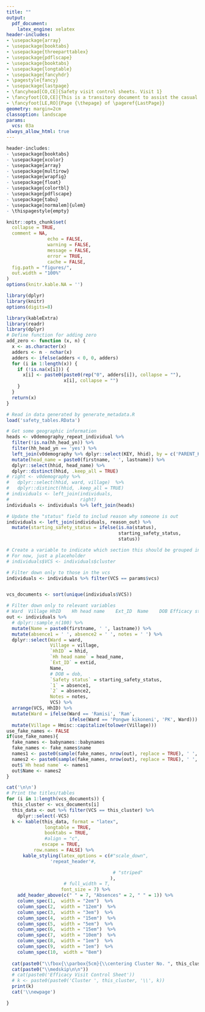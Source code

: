 ```yaml
---
title: ""
output: 
  pdf_document:
    latex_engine: xelatex
header-includes:
- \usepackage{array}
- \usepackage{booktabs}
- \usepackage{threeparttablex}
- \usepackage{pdflscape}
- \usepackage{booktabs}
- \usepackage{longtable}
- \usepackage{fancyhdr}
- \pagestyle{fancy}
- \usepackage{lastpage}
- \fancyhead[CO,CE]{Safety visit control sheets. Visit 1}
- \fancyfoot[CO,CE]{This is a transitory document to assist the casual laborers with household identification.\\This document will not be retained in the study investigator site file (ISF).\\Bohemia Safety Visit Control Sheets Version 2.0. Date = \today\\}
- \fancyfoot[LE,RO]{Page {\thepage} of \pageref{LastPage}}
geometry: margin=2cm
classoption: landscape
params:
  vcs: 03a
always_allow_html: true
---
```


\thispagestyle{fancy}


```r
header-includes:
- \usepackage{booktabs}
- \usepackage{xcolor}
- \usepackage{array}
- \usepackage{multirow}
- \usepackage{wrapfig}
- \usepackage{float}
- \usepackage{colortbl}
- \usepackage{pdflscape}
- \usepackage{tabu}
- \usepackage[normalem]{ulem}
- \thispagestyle{empty}

```


```r
knitr::opts_chunk$set(
  collapse = TRUE,
  comment = NA, 
               echo = FALSE, 
               warning = FALSE, 
               message = FALSE, 
               error = TRUE, 
               cache = FALSE,
  fig.path = "figures/",
  out.width = "100%"
)
options(knitr.kable.NA = '')
```



```r
library(dplyr)
library(knitr)
options(digits=8)

library(kableExtra)
library(readr)
library(dplyr)
# Define function for adding zero
add_zero <- function (x, n) {
  x <- as.character(x)
  adders <- n - nchar(x)
  adders <- ifelse(adders < 0, 0, adders)
  for (i in 1:length(x)) {
    if (!is.na(x[i])) {
      x[i] <- paste0(paste0(rep("0", adders[i]), collapse = ""),
                     x[i], collapse = "")
    }
  }
  return(x)
}
```

```r
# Read in data generated by generate_metadata.R
load('safety_tables.RData')

# Get some geographic information
heads <- v0demography_repeat_individual %>%
  filter(!is.na(hh_head_yn)) %>%
  filter(hh_head_yn == 'yes') %>%
  left_join(v0demography %>% dplyr::select(KEY, hhid), by = c('PARENT_KEY' = 'KEY')) %>%
  mutate(head_name = paste0(firstname, ' ', lastname)) %>%
  dplyr::select(hhid, head_name) %>%
  dplyr::distinct(hhid, .keep_all = TRUE)
# right <- v0demography %>% 
#   dplyr::select(hhid, ward, village)  %>%
#   dplyr::distinct(hhid, .keep_all = TRUE)
# individuals <- left_join(individuals,
#                          right) 
individuals <- individuals %>% left_join(heads)

# Update the "status" field to includ reason why someone is out
individuals <- left_join(individuals, reason_out) %>%
  mutate(starting_safety_status = ifelse(is.na(status),
                                         starting_safety_status,
                                         status))

# Create a variable to indicate which section this should be grouped in for printing
# For now, just a placeholder
# individuals$VCS <- individuals$cluster

# Filter down only to those in the vcs
individuals <- individuals %>% filter(VCS == params$vcs)


vcs_documents <- sort(unique(individuals$VCS))

# Filter down only to relevant variables
# Ward	Village	HhID	Hh head name	Ext_ID	Name	DOB	Efficacy status	Absences		Notes
out <- individuals %>%
  # dplyr::sample_n(100) %>%
  mutate(Name = paste0(firstname, ' ', lastname)) %>%
  mutate(absence1 = ' ', absence2 = ' ', notes = ' ') %>%
  dplyr::select(Ward = ward, 
                Village = village,
                `HhID` = hhid,
                `Hh head name` = head_name,
                `Ext_ID` = extid,
                Name,
                # DOB = dob,
                `Safety status` = starting_safety_status,
                `1` = absence1, 
                `2` = absence2,
                Notes = notes,
                VCS) %>%
  arrange(VCS, HhID) %>%
  mutate(Ward = ifelse(Ward == 'Ramisi', 'Ram',
                       ifelse(Ward == 'Pongwe kikoneni', 'PK', Ward))) %>%
  mutate(Village = Hmisc::capitalize(tolower(Village)))
use_fake_names <- FALSE
if(use_fake_names){
  fake_names <- babynames::babynames
  fake_names <- fake_names$name
  names1 <- paste0(sample(fake_names, nrow(out), replace = TRUE), ' ', sample(fake_names, nrow(out), replace = TRUE))
  names2 <- paste0(sample(fake_names, nrow(out), replace = TRUE), ' ', sample(fake_names, nrow(out), replace = TRUE))
  out$`Hh head name` <- names1
  out$Name <- names2
}
```


```r
cat('\n\n')
# Print the titles/tables
for (i in 1:length(vcs_documents)) {
  this_cluster <- vcs_documents[i]
  this_data <- out %>% filter(VCS == this_cluster) %>%
    dplyr::select(-VCS)
  k <- kable(this_data, format = "latex",
              longtable = TRUE,
              booktabs = TRUE,
              #align = "c", 
             escape = TRUE,
          row.names = FALSE) %>%
      kable_styling(latex_options = c(#"scale_down",
                'repeat_header'#,

                                       # "striped"
                                      ), 
                     # full_width = T,
                    font_size = 7) %>%
    add_header_above(c(" " = 7, "Absences" = 2, " " = 1)) %>%
    column_spec(1,  width = "2em")  %>%
    column_spec(2,  width = "12em")  %>%
    column_spec(3,  width = "3em")  %>%
    column_spec(4,  width = "15em")  %>%
    column_spec(5,  width = "5em")  %>%
    column_spec(6,  width = "15em")  %>%
    column_spec(7,  width = "10em")  %>%
    column_spec(8,  width = "1em")  %>%
    column_spec(9,  width = "1em")  %>%
    column_spec(10,  width = "8em")  
  
  cat(paste0("\\fbox{\\parbox{5cm}{\\centering Cluster No. ", this_cluster, '',  "}}\n\n"))
  cat(paste0("\\medskip\n\n"))
  # cat(paste0('Efficacy Visit Control Sheet'))
  # k <- paste0(paste0('Cluster ', this_cluster, '\\', k))
  print(k)
  cat('\\newpage')

}
```

\cfoot{\thepage\ of \pageref{LastPage}}

